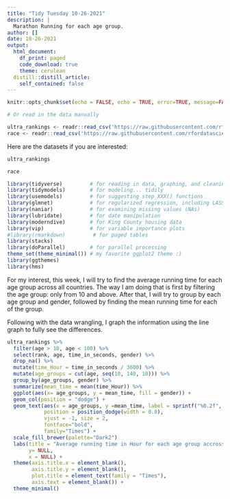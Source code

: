 ```yaml
---
title: "Tidy Tuesday 10-26-2021"
description: |
  Marathon Running for each age group. 
author: []
date: 10-26-2021
output:
  html_document:
    df_print: paged
    code_download: true
    theme: cerulean
  distill::distill_article:
    self_contained: false
---
```



```r
knitr::opts_chunk$set(echo = FALSE, echo = TRUE, error=TRUE, message=FALSE, warning=FALSE)
```

```r
# Or read in the data manually

ultra_rankings <- readr::read_csv('https://raw.githubusercontent.com/rfordatascience/tidytuesday/master/data/2021/2021-10-26/ultra_rankings.csv')
race <- readr::read_csv('https://raw.githubusercontent.com/rfordatascience/tidytuesday/master/data/2021/2021-10-26/race.csv')
```

Here are the datasets if you are interested: 

```r
ultra_rankings
```

```r
race
```

```r
library(tidyverse)         # for reading in data, graphing, and cleaning
library(tidymodels)        # for modeling... tidily
library(usemodels)         # for suggesting step_XXX() functions
library(glmnet)            # for regularized regression, including LASSO
library(naniar)            # for examining missing values (NAs)
library(lubridate)         # for date manipulation
library(moderndive)        # for King County housing data
library(vip)               # for variable importance plots
#library(rmarkdown)         # for paged tables
library(stacks)
library(doParallel)        # for parallel processing
theme_set(theme_minimal()) # my favorite ggplot2 theme :)
library(ggthemes)
library(hms)
```

For my interest, this week, I will try to find the average running time for each age group across all countries. The way I am doing that is first by filtering the age group: only from 10 and above. After that, I will try to group by each age group and gender, followed by finding the mean running time for each of the group.

Following with the data wrangling, I graph the information using the line graph to fully see the differences.


```r
ultra_rankings %>% 
  filter(age > 10, age < 100) %>%
  select(rank, age, time_in_seconds, gender) %>% 
  drop_na() %>% 
  mutate(time_Hour = time_in_seconds / 3600) %>% 
  mutate(age_groups = cut(age, seq(10, 140, 10))) %>% 
  group_by(age_groups, gender) %>% 
  summarize(mean_time = mean(time_Hour)) %>% 
  ggplot(aes(x= age_groups, y = mean_time, fill = gender)) + 
  geom_col(position = "dodge") +
  geom_text(aes(x = age_groups, y =mean_time, label = sprintf("%0.2f", round(mean_time, digits = 2))),
            position = position_dodge(width = 0.8), 
            vjust = -1, size = 2,
            fontface="bold", 
            family="Times") +
  scale_fill_brewer(palette="Dark2")
  labs(title = "Average running time in Hour for each age group accross all countries", 
       y= NULL, 
       x = NULL) + 
  theme(axis.title.x = element_blank(), 
        axis.title.y = element_blank(),
        plot.title = element_text(family = "Times"), 
        axis.text = element_blank()) + 
  theme_minimal()
```







